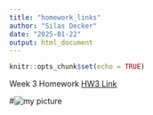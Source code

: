 ---
title: "homework_links"
author: "Silas Decker"
date: "2025-01-22"
output: html_document
---

```{r setup, include=FALSE}
knitr::opts_chunk$set(echo = TRUE)
```

Week 3 Homework [HW3 Link](Homework_3.html)



#![my picture](D:\Documents\UVM Classes\computational_bio\homework_3_1_29)
